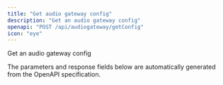```yaml
---
title: "Get audio gateway config"
description: "Get an audio gateway config"
openapi: "POST /api/audiogateway/getConfig"
icon: "eye"
---
```


Get an audio gateway config

<Note>
The parameters and response fields below are automatically generated from the OpenAPI specification.
</Note>
